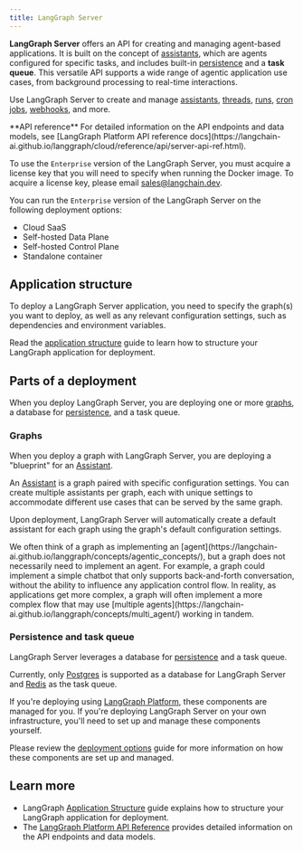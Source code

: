 ```yaml
---
title: LangGraph Server
---
```


**LangGraph Server** offers an API for creating and managing agent-based applications. It is built on the concept of [assistants](assistants), which are agents configured for specific tasks, and includes built-in [persistence](https://langchain-ai.github.io/langgraph/concepts/persistence/#memory-store) and a **task queue**. This versatile API supports a wide range of agentic application use cases, from background processing to real-time interactions.

Use LangGraph Server to create and manage [assistants](assistants), [threads](https://langchain-ai.github.io/langgraph/concepts/persistence/#threads), [runs](assistants#execution), [cron jobs](cron-jobs), [webhooks](webhooks), and more.

<Tip>
  **API reference**
  For detailed information on the API endpoints and data models, see [LangGraph Platform API reference docs](https://langchain-ai.github.io/langgraph/cloud/reference/api/server-api-ref.html).
</Tip>

To use the `Enterprise` version of the LangGraph Server, you must acquire a license key that you will need to specify when running the Docker image. To acquire a license key, please email sales@langchain.dev.

You can run the `Enterprise` version of the LangGraph Server on the following deployment options:

- Cloud SaaS
- Self-hosted Data Plane
- Self-hosted Control Plane
- Standalone container

## Application structure

To deploy a LangGraph Server application, you need to specify the graph(s) you want to deploy, as well as any relevant configuration settings, such as dependencies and environment variables.

Read the [application structure](./application-structure) guide to learn how to structure your LangGraph application for deployment.

## Parts of a deployment

When you deploy LangGraph Server, you are deploying one or more [graphs](#graphs), a database for [persistence](https://langchain-ai.github.io/langgraph/concepts/persistence/), and a task queue.

### Graphs

When you deploy a graph with LangGraph Server, you are deploying a "blueprint" for an [Assistant](assistants).

An [Assistant](assistants) is a graph paired with specific configuration settings. You can create multiple assistants per graph, each with unique settings to accommodate different use cases
that can be served by the same graph.

Upon deployment, LangGraph Server will automatically create a default assistant for each graph using the graph's default configuration settings.

<Note>
  We often think of a graph as implementing an [agent](https://langchain-ai.github.io/langgraph/concepts/agentic_concepts/), but a graph does not necessarily need to implement an agent. For example, a graph could implement a simple
  chatbot that only supports back-and-forth conversation, without the ability to influence any application control flow. In reality, as applications get more complex, a graph will often implement a more complex flow that may use [multiple agents](https://langchain-ai.github.io/langgraph/concepts/multi_agent/) working in tandem.
</Note>

### Persistence and task queue

LangGraph Server leverages a database for [persistence](https://langchain-ai.github.io/langgraph/concepts/persistence/) and a task queue.

Currently, only [Postgres](https://www.postgresql.org/) is supported as a database for LangGraph Server and [Redis](https://redis.io/) as the task queue.

If you're deploying using [LangGraph Platform](langgraph-cloud), these components are managed for you. If you're deploying LangGraph Server on your own infrastructure, you'll need to set up and manage these components yourself.

Please review the [deployment options](deployment-options) guide for more information on how these components are set up and managed.

## Learn more

* LangGraph [Application Structure](application-structure) guide explains how to structure your LangGraph application for deployment.
* The [LangGraph Platform API Reference](https://langchain-ai.github.io/langgraph/cloud/reference/api/server-api-ref.html) provides detailed information on the API endpoints and data models.
